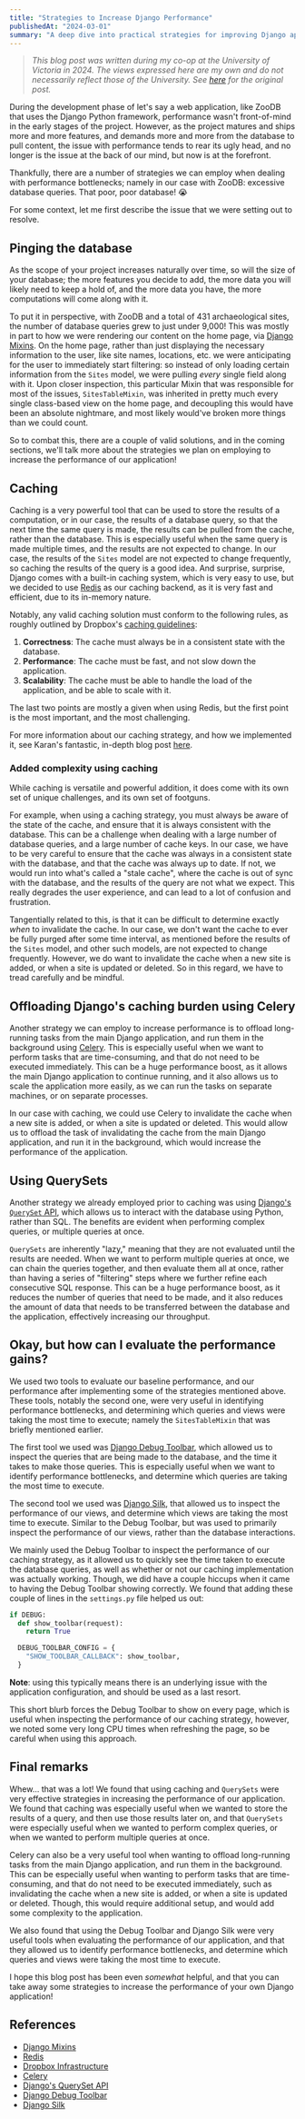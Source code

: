 ```yaml
---
title: "Strategies to Increase Django Performance"
publishedAt: "2024-03-01"
summary: "A deep dive into practical strategies for improving Django application performance, including caching with Redis, query optimization, and monitoring tools."
---
```


> _This blog post was written during my co-op at the University of Victoria
> in 2024. The views expressed here are my own and do not necessarily reflect
> those of the University. See [here](https://arcsoft.uvic.ca/log/2024-03-01-improving-performance/) for the original post._

During the development phase of let's say a web application, like ZooDB that
uses the Django Python framework, performance wasn't front-of-mind in the early
stages of the project. However, as the project matures and ships more and more
features, and demands more and more from the database to pull content, the issue
with performance tends to rear its ugly head, and no longer is the issue at the
back of our mind, but now is at the forefront.

Thankfully, there are a number of strategies we can employ when dealing with
performance bottlenecks; namely in our case with ZooDB: excessive database
queries. That poor, poor database! 😭

For some context, let me first describe the issue that we were setting out
to resolve.

## Pinging the database

As the scope of your project increases naturally over time, so will the size of
your database; the more features you decide to add, the more data you will
likely need to keep a hold of, and the more data you have, the more computations
will come along with it.

To put it in perspective, with ZooDB and a total of 431 archaeological sites,
the number of database queries grew to just under 9,000! This was mostly in part
to how we were rendering our content on the home page, via [Django Mixins](https://docs.djangoproject.com/en/5.0/topics/class-based-views/mixins/).
On the home page, rather than just displaying the necessary information to the user,
like site names, locations, etc. we were anticipating for the user to immediately
start filtering: so instead of only loading certain information from the `Sites`
model, we were pulling _every_ single field along with it. Upon closer inspection,
this particular Mixin that was responsible for most of the issues, `SitesTableMixin`,
was inherited in pretty much every single class-based view on the home page, and
decoupling this would have been an absolute nightmare, and most likely would've
broken more things than we could count.

So to combat this, there are a couple of valid solutions, and in the coming
sections, we'll talk more about the strategies we plan on employing to increase
the performance of our application!

## Caching

Caching is a very powerful tool that can be used to store the results of a
computation, or in our case, the results of a database query, so that the next
time the same query is made, the results can be pulled from the cache, rather
than the database. This is especially useful when the same query is made
multiple times, and the results are not expected to change. In our case, the
results of the `Sites` model are not expected to change frequently, so caching
the results of the query is a good idea. And surprise, surprise, Django
comes with a built-in caching system, which is very easy to use, but we decided
to use [Redis](https://redis.io/) as our caching backend, as it is very fast and
efficient, due to its in-memory nature.

Notably, any valid caching solution must conform to the following rules, as roughly
outlined by Dropbox's [caching guidelines](https://dropbox.tech/infrastructure/caching-in-theory-and-practice):

1. **Correctness**: The cache must always be in a consistent state with the
   database.
2. **Performance**: The cache must be fast, and not slow down the application.
3. **Scalability**: The cache must be able to handle the load of the application,
   and be able to scale with it.

The last two points are mostly a given when using Redis, but the first point
is the most important, and the most challenging.

For more information about our caching strategy, and how we implemented it, see
Karan's fantastic, in-depth blog post [here](https://arcsoft.uvic.ca/log/2024-02-29-audit-logs-redis-caching-django/).

### Added complexity using caching

While caching is versatile and powerful addition, it does come with its own set
of unique challenges, and its own set of footguns.

For example, when using a caching strategy, you must always be aware of the
state of the cache, and ensure that it is always consistent with the database.
This can be a challenge when dealing with a large number of database queries,
and a large number of cache keys. In our case, we have to be very careful to
ensure that the cache was always in a consistent state with the database, and
that the cache was always up to date. If not, we would run into what's called
a "stale cache", where the cache is out of sync with the database, and the
results of the query are not what we expect. This really degrades the user
experience, and can lead to a lot of confusion and frustration.

Tangentially related to this, is that it can be difficult to determine exactly
_when_ to invalidate the cache. In our case, we don't want the cache to ever
be fully purged after some time interval, as mentioned before the results of
the `Sites` model, and other such models, are not expected to change
frequently. However, we do want to invalidate the cache when a new site is
added, or when a site is updated or deleted. So in this regard, we have to
tread carefully and be mindful.

## Offloading Django's caching burden using Celery

Another strategy we can employ to increase performance is to offload long-running
tasks from the main Django application, and run them in the background using
[Celery](https://docs.celeryproject.org/en/stable/). This is especially useful
when we want to perform tasks that are time-consuming, and that do not need to
be executed immediately. This can be a huge performance boost, as it allows the
main Django application to continue running, and it also allows us to scale the
application more easily, as we can run the tasks on separate machines, or on
separate processes.

In our case with caching, we could use Celery to invalidate the cache when a
new site is added, or when a site is updated or deleted. This would allow us to
offload the task of invalidating the cache from the main Django application, and
run it in the background, which would increase the performance of the application.

## Using QuerySets

Another strategy we already employed prior to caching was using [Django's
`QuerySet` API](https://docs.djangoproject.com/en/5.0/ref/models/querysets/),
which allows us to interact with the database using Python, rather than SQL.
The benefits are evident when performing complex queries, or multiple queries
at once.

`QuerySets` are inherently "lazy," meaning that they are not evaluated until the
results are needed. When we want to perform multiple queries at once, we can chain
the queries together, and then evaluate them all at once, rather than having a series
of "filtering" steps where we further refine each consecutive SQL response. This can
be a huge performance boost, as it reduces the number of queries that need to be made,
and it also reduces the amount of data that needs to be transferred between the database
and the application, effectively increasing our throughput.

## Okay, but how can I evaluate the performance gains?

We used two tools to evaluate our baseline performance, and our performance after
implementing some of the strategies mentioned above. These tools, notably the second
one, were very useful in identifying performance bottlenecks, and determining which
queries and views were taking the most time to execute; namely the `SitesTableMixin`
that was briefly mentioned earlier.

The first tool we used was [Django Debug Toolbar](https://django-debug-toolbar.readthedocs.io/en/latest/),
which allowed us to inspect the queries that are being made to the database, and
the time it takes to make those queries. This is especially useful when we want
to identify performance bottlenecks, and determine which queries are taking the
most time to execute.

The second tool we used was [Django Silk](https://github.com/jazzband/django-silk),
that allowed us to inspect the performance of our views, and determine which
views are taking the most time to execute. Similar to the Debug Toolbar, but
was used to primarily inspect the performance of our views, rather than the
database interactions.

We mainly used the Debug Toolbar to inspect the performance of our caching
strategy, as it allowed us to quickly see the time taken to execute the database
queries, as well as whether or not our caching implementation was actually working.
Though, we did have a couple hiccups when it came to having the Debug Toolbar
showing correctly. We found that adding these couple of lines in the `settings.py`
file helped us out:

```python
if DEBUG:
  def show_toolbar(request):
    return True

  DEBUG_TOOLBAR_CONFIG = {
    "SHOW_TOOLBAR_CALLBACK": show_toolbar,
  }
```

**Note**: using this typically means there is an underlying issue with the
application configuration, and should be used as a last resort.

This short blurb forces the Debug Toolbar to show on every page, which is
useful when inspecting the performance of our caching strategy, however,
we noted some very long CPU times when refreshing the page, so be careful
when using this approach.

## Final remarks

Whew... that was a lot! We found that using caching and `QuerySets` were very effective
strategies in increasing the performance of our application. We found that
caching was especially useful when we wanted to store the results of a query,
and then use those results later on, and that `QuerySets` were especially useful
when we wanted to perform complex queries, or when we wanted to perform multiple
queries at once.

Celery can also be a very useful tool when wanting to offload long-running tasks
from the main Django application, and run them in the background. This can be
especially useful when wanting to perform tasks that are time-consuming, and
that do not need to be executed immediately, such as invalidating the cache when
a new site is added, or when a site is updated or deleted. Though, this would
require additional setup, and would add some complexity to the application.

We also found that using the Debug Toolbar and Django Silk were very useful
tools when evaluating the performance of our application, and that they allowed
us to identify performance bottlenecks, and determine which queries and views
were taking the most time to execute.

I hope this blog post has been even _somewhat_ helpful, and that you can take
away some strategies to increase the performance of your own Django application!

## References

- [Django Mixins](https://docs.djangoproject.com/en/5.0/topics/class-based-views/mixins/)
- [Redis](https://redis.io/)
- [Dropbox Infrastructure](https://dropbox.tech/infrastructure/caching-in-theory-and-practice)
- [Celery](https://docs.celeryproject.org/en/stable/)
- [Django's QuerySet API](https://docs.djangoproject.com/en/5.0/ref/models/querysets/)
- [Django Debug Toolbar](https://django-debug-toolbar.readthedocs.io/en/latest/)
- [Django Silk](https://github.com/jazzband/django-silk)

